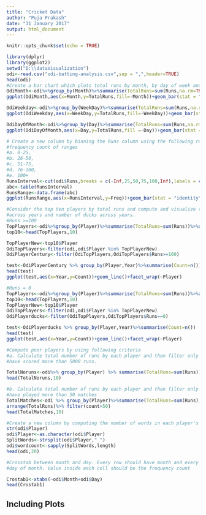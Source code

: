 ---
title: "Cricket Data"
author: "Puja Prakash"
date: "31 January 2017"
output: html_document
---

```{r setup, include=FALSE}
knitr::opts_chunk$set(echo = TRUE)
```
```{r}
library(dplyr)
library(ggplot2)
setwd("D:\\dataVisualization")
odi<-read.csv("odi-batting-analysis.csv",sep = ",",header=TRUE)
head(odi)
#Create a bar chart which plots total runs by month, by day of week and by day of the month
OdiMonth<-odi%>%group_by(Month)%>%summarise(TotalRuns=sum(Runs,na.rm=TRUE))
ggplot(OdiMonth,aes(x=Month,y=TotalRuns,fill=-Month))+geom_bar(stat = "identity")+   xlim("Jan","Feb","Mar","Apr","May","Jun","Jul","Aug","Sep","Oct","Nov","Dec")

OdiWeekday<-odi%>%group_by(WeekDay)%>%summarise(TotalRuns=sum(Runs,na.rm=TRUE))
ggplot(OdiWeekday,aes(x=WeekDay,y=TotalRuns,fill=-WeekDay))+geom_bar(stat = "identity")+xlim("Mon","Tue","Wed","Thurs","Fri","Sat","Sun")

OdiDayOfMonth<-odi%>%group_by(Day)%>%summarise(TotalRuns=sum(Runs,na.rm=TRUE))
ggplot(OdiDayOfMonth,aes(x=Day,y=TotalRuns,fill =-Day))+geom_bar(stat = "identity")+scale_x_continuous(breaks = scales::pretty_breaks(n=31))

# Create a new column by binning the Runs column using the following ranges and plot the
#frequency count of ranges
#a. 0-25,
#b. 26-50,
#c. 51-75,
#d. 76-100,
#e. 100+
RunsInterval<-cut(odi$Runs,breaks = c(-Inf,25,50,75,100,Inf),labels = c("0-25","26-50","51-75","76-100","100+"),na.rm=TRUE)
abc<-table(RunsInterval)
RunsRange<-data.frame(abc)
ggplot(RunsRange,aes(x=RunsInterval,y=Freq))+geom_bar(stat = "identity")

#Consider the top ten players by total runs and compute and visualize the number of centuries
#across years and number of ducks across years. 
#Runs >=100
TopPlayers<-odi%>%group_by(Player)%>%summarise(TotalRuns=sum(Runs))%>%arrange(-TotalRuns)
top10<-head(TopPlayers,10)

TopPlayerNew<-top10$Player
OdiTopPlayers<-filter(odi,odi$Player %in% TopPlayerNew)
OdiPlayerCentury<-filter(OdiTopPlayers,OdiTopPlayers$Runs>=100)

test<-OdiPlayerCentury %>% group_by(Player,Year)%>%summarise(Count=n())
head(test)
ggplot(test,aes(x=Year,y=Count))+geom_line()+facet_wrap(~Player)

#Runs = 0
TopPlayers<-odi%>%group_by(Player)%>%summarise(TotalRuns=sum(Runs))%>%arrange(-TotalRuns)
top10<-head(TopPlayers,10)
TopPlayerNew<-top10$Player
OdiTopPlayers<-filter(odi,odi$Player %in% TopPlayerNew)
OdiPlayerducks<-filter(OdiTopPlayers,OdiTopPlayers$Runs==0)

test<-OdiPlayerducks %>% group_by(Player,Year)%>%summarise(Count=n())
head(test)
ggplot(test,aes(x=Year,y=Count))+geom_line()+facet_wrap(~Player)

#Compute poor players by using following criteria
#a. Calculate total number of runs by each player and then filter only for those players who
#have scored more than 5000 runs.

TotalNoruns<-odi%>% group_by(Player) %>% summarise(TotalRuns=sum(Runs))%>% arrange(TotalRuns)%>% filter(TotalRuns>5000)
head(TotalNoruns,10)

#b. Calculate total number of runs by each player and then filter only for those players who
#have played more than 50 matches
TotalMatches<-odi %>% group_by(Player)%>%summarise(TotalRuns=sum(Runs),count=n())%>%
arrange(TotalRuns)%>% filter(count>50)
head(TotalMatches,10)

#Create a new column by computing the number of words in each player's name
str(odi$Player)
odi$Player<-as.character(odi$Player)
SplitWords<-strsplit(odi$Player," ")
odi$wordcount<-sapply(SplitWords,length)
head(odi,20)

#Crosstab between month and day. Every row should have month and every column should have
#day of month. Value inside each cell should be the frequency count

Crostab1<-xtabs(~odi$Month+odi$Day)
head(Crostab1)
```


## Including Plots

```{r pressure, echo=FALSE}

```

